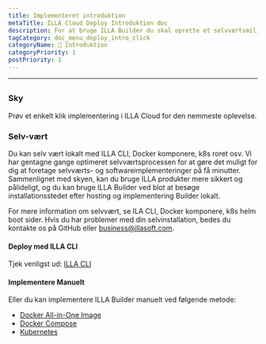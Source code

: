 ```yaml
---
title: Implementeret introduktion
metaTitle: ILLA Cloud Deploy Introduktion doc
description: For at bruge ILLA Builder du skal oprette et selvværtsmiljø lokalt eller bruge ILLA Cloud til at springe over byggeprocessen og hurtigt bruge ILLA-produkter.
tagCategory: doc_menu_deploy_intro_click
categoryName: 👋 Introduktion
categoryPriority: 1
postPriority: 1
---
```


* * *

## <Heading hidden>Implementering introduktion</Heading>

### Sky

Prøv et enkelt klik implementering i ILLA Cloud for den nemmeste oplevelse.

### Selv-vært

Du kan selv vært lokalt med ILLA CLI, Docker komponere, k8s roret osv. Vi har gentagne gange optimeret selvværtsprocessen for at gøre det muligt for dig at foretage selvværts- og softwareimplementeringer på få minutter. Sammenlignet med skyen, kan du bruge ILLA produkter mere sikkert og pålideligt, og du kan bruge ILLA Builder ved blot at besøge installationsstedet efter hosting og implementering Builder lokalt.

For mere information om selvvært, se ILA CLI, Docker komponere, k8s helm boot sider.
Hvis du har problemer med din selvinstallation, bedes du kontakte os på GitHub eller business@illasoft.com.

#### Deploy med ILLA CLI

Tjek venligst ud: [ILLA CLI](https://www.illacloud.com/docs/illa-cli)

#### Implementere Manuelt

Eller du kan implementere ILLA Builder manuelt ved følgende metode:

-   [Docker All-in-One Image](https://github.com/illacloud/deploy-illa-manually/blob/main/docker/README.md)
-   [Docker Compose](https://github.com/illacloud/deploy-illa-manually/blob/main/docker-compose/README.md)
-   [Kubernetes](https://github.com/illacloud/deploy-illa-manually/blob/main/kubernetes/README.md)
